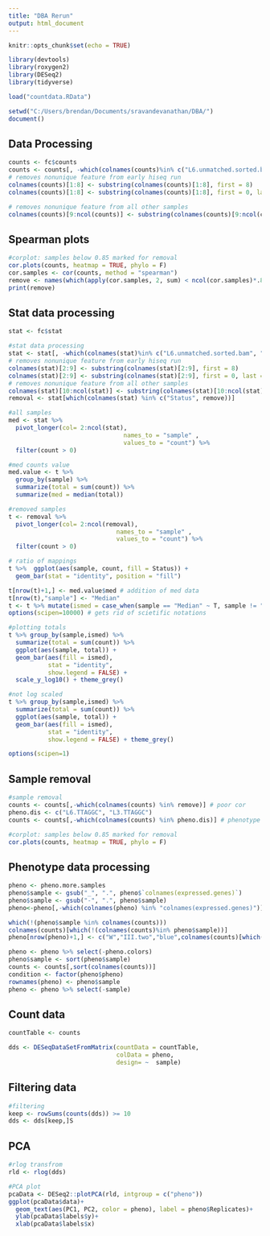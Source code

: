 ```yaml
---
title: "DBA Rerun"
output: html_document
---
```


```r
knitr::opts_chunk$set(echo = TRUE)
```

```r
library(devtools)
library(roxygen2)
library(DESeq2)
library(tidyverse)

load("countdata.RData")

setwd("C:/Users/brendan/Documents/sravandevanathan/DBA/")
document()
```
## Data Processing

```r
counts <- fc$counts
counts <- counts[, -which(colnames(counts)%in% c("L6.unmatched.sorted.bam", "L3.unmatched.sorted.bam"))]
# removes nonunique feature from early hiseq run
colnames(counts)[1:8] <- substring(colnames(counts)[1:8], first = 8) 
colnames(counts)[1:8] <- substring(colnames(counts)[1:8], first = 0, last = 13) 

# removes nonunique feature from all other samples
colnames(counts)[9:ncol(counts)] <- substring(colnames(counts)[9:ncol(counts)], first = 0, last = 9) 
```

## Spearman plots

```r
#corplot: samples below 0.85 marked for removal 
cor.plots(counts, heatmap = TRUE, phylo = F)
cor.samples <- cor(counts, method = "spearman")
remove <- names(which(apply(cor.samples, 2, sum) < ncol(cor.samples)*.88))
print(remove)
```


## Stat data processing
```r
stat <- fc$stat

#stat data processing
stat <- stat[, -which(colnames(stat)%in% c("L6.unmatched.sorted.bam", "L3.unmatched.sorted.bam"))]# remove unmatched
# removes nonunique feature from early hiseq run
colnames(stat)[2:9] <- substring(colnames(stat)[2:9], first = 8) 
colnames(stat)[2:9] <- substring(colnames(stat)[2:9], first = 0, last = 13) 
# removes nonunique feature from all other samples
colnames(stat)[10:ncol(stat)] <- substring(colnames(stat)[10:ncol(stat)], first = 0, last = 9) 
removal <- stat[which(colnames(stat) %in% c("Status", remove))]

#all samples
med <- stat %>% 
  pivot_longer(col= 2:ncol(stat), 
                                names_to = "sample" , 
                                values_to = "count") %>% 
  filter(count > 0)

#med counts value
med.value <- t %>% 
  group_by(sample) %>% 
  summarize(total = sum(count)) %>%
  summarize(med = median(total))

#removed samples
t <- removal %>% 
  pivot_longer(col= 2:ncol(removal), 
                              names_to = "sample" , 
                              values_to = "count") %>% 
  filter(count > 0)

```

```R
# ratio of mappings
t %>%  ggplot(aes(sample, count, fill = Status)) + 
  geom_bar(stat = "identity", position = "fill") 

```

```r
t[nrow(t)+1,] <- med.value$med # addition of med data
t[nrow(t),"sample"] <- "Median"
t <- t %>% mutate(ismed = case_when(sample == "Median" ~ T, sample != "Median" ~ F))
options(scipen=10000) # gets rid of scietific notations

#plotting totals
t %>% group_by(sample,ismed) %>% 
  summarize(total = sum(count)) %>% 
  ggplot(aes(sample, total)) + 
  geom_bar(aes(fill = ismed),
           stat = "identity", 
           show.legend = FALSE) + 
  scale_y_log10() + theme_grey()

#not log scaled
t %>% group_by(sample,ismed) %>% 
  summarize(total = sum(count)) %>% 
  ggplot(aes(sample, total)) + 
  geom_bar(aes(fill = ismed),
           stat = "identity", 
           show.legend = FALSE) + theme_grey()

options(scipen=1)

```

## Sample removal

```r
#sample removal
counts <- counts[,-which(colnames(counts) %in% remove)] # poor cor
pheno.dis <- c("L6.TTAGGC", "L3.TTAGGC")
counts <- counts[,-which(colnames(counts) %in% pheno.dis)] # phenotype discrepancy 

#corplot: samples below 0.85 marked for removal 
cor.plots(counts, heatmap = TRUE, phylo = F)
```


## Phenotype data processing
```r
pheno <- pheno.more.samples
pheno$sample <- gsub("_", ".", pheno$`colnames(expressed.genes)`)
pheno$sample <- gsub("-", ".", pheno$sample)
pheno<-pheno[,-which(colnames(pheno) %in% "colnames(expressed.genes)")]

which(!(pheno$sample %in% colnames(counts))) 
colnames(counts)[which(!(colnames(counts)%in% pheno$sample))]
pheno[nrow(pheno)+1,] <- c("W","III.two","blue",colnames(counts)[which(!(colnames(counts)%in% pheno$sample))])

pheno <- pheno %>% select(-pheno.colors)
pheno$sample <- sort(pheno$sample)
counts <- counts[,sort(colnames(counts))]
condition <- factor(pheno$pheno)
rownames(pheno) <- pheno$sample
pheno <- pheno %>% select(-sample)

```

## Count data

```r
countTable <- counts

dds <- DESeqDataSetFromMatrix(countData = countTable,
                              colData = pheno,
                              design= ~  sample)
```

## Filtering data

```r

#filtering
keep <- rowSums(counts(dds)) >= 10
dds <- dds[keep,]S
```

## PCA

```r
#rlog transfrom
rld <- rlog(dds)

#PCA plot 
pcaData <- DESeq2::plotPCA(rld, intgroup = c("pheno"))
ggplot(pcaData$data)+ 
  geom_text(aes(PC1, PC2, color = pheno), label = pheno$Replicates)+
  ylab(pcaData$labels$y)+
  xlab(pcaData$labels$x)

```